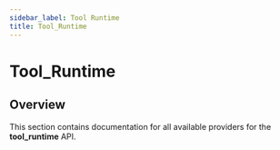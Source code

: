 ```yaml
---
sidebar_label: Tool Runtime
title: Tool_Runtime
---
```


# Tool_Runtime

## Overview

This section contains documentation for all available providers for the **tool_runtime** API.
